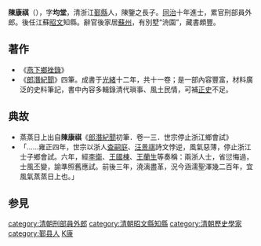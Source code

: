 '''陳康祺'''（{{bd|1840年||1890年|catIdx=C陳}}），字'''均堂'''，清浙江[[鄞縣|鄞縣]]人，陳鑒之長子。[[同治|同治]]十年進士，累官刑部員外郎。後任江蘇[[昭文|昭文]]知縣。辭官後家居[[蘇州|蘇州]]，有別墅“洀園”，藏書頗豐。

==著作==
*《[[燕下鄉挫錄|燕下鄉挫錄]]》
*《[[郎潛紀聞|郎潛紀聞]]》四筆。成書于[[光緒|光緒]]十二年，共十一卷；是一部內容豐富，材料廣泛的史料筆記，書中內容多輯錄清代瑣事、風土民情，可補[[正史|正史]]不足。

==典故==
*蒸蒸日上出自'''陳康祺'''《[[郎潛紀聞|郎潛紀聞]]初筆．卷一三．世宗停止浙江鄉會試》
*「……雍正四年，世宗以浙人[[查嗣庭|查嗣庭]]、[[汪景祺|汪景祺]]詩文悖逆，風氣惡薄，停止浙江士子鄉會試。六年，經[[李衛|李衛]]、[[王國棟_(康熙進士)|王國棟]]、[[王蘭生|王蘭生]]等奏稱：兩浙人士，省愆悔過，士風丕變，諭準照舊應試。前後三年，澆漓盡革，況今涵濡聖澤幾二百年，宜風氣蒸蒸日上也。」

==参見==
{{wikisource author}}

{{同治十年辛未科殿試金榜}}
{{DEFAULTSORT:Chen陳}}
[[category:清朝刑部員外郎|category:清朝刑部員外郎]]
[[category:清朝昭文縣知縣|category:清朝昭文縣知縣]]
[[category:清朝歷史學家|category:清朝歷史學家]]
[[category:鄞县人|category:鄞县人]]
[[category:陳姓|K康]]